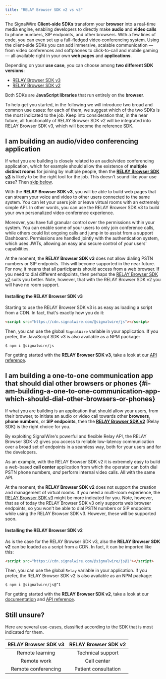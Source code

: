 ---
title: "RELAY Browser SDK v2 vs v3"
---

The SignalWire **Client-side SDKs** transform your **browser** into a real-time media engine, enabling developers to directly make **audio** and **video calls** to phone numbers, SIP endpoints, and other browsers. With a few lines of code, you can even set up a full-fledged video conferencing system. Using the client-side SDKs you can add immersive, scalable communication — from video conferences and softphones to click-to-call and mobile gaming — all available right in your own **web pages** and **applications**.

Depending on your **use case**, you can choose among **two different SDK versions**:

- [RELAY Browser SDK v3](/sdks/reference/browser-sdk)
- [RELAY Browser SDK v2](https://docs.signalwire.com/topics/relay-sdk-js/v1/)

Both SDKs are **JavaScript libraries** that run entirely on the **browser**.

To help get you started, in the following we will introduce two broad and common use cases: for each of them, we suggest which of the two SDKs is the most indicated to the job. Keep into consideration that, in the near future, all functionality of RELAY Browser SDK v2 will be integrated into RELAY Browser SDK v3, which will become the reference SDK.

## I am building an audio/video conferencing application

If what you are building is closely related to an audio/video conferencing application, which for example should allow the existence of **multiple distinct rooms** for joining by multiple people, then the [**RELAY Browser SDK v3**][javascript_sdk] is likely to be the right tool for the job. This doesn't sound like your use case? Then [skip below][sec_relay_sdk].

With the **RELAY Browser SDK v3**, you will be able to build web pages that can stream your voice and video to other users connected to the same system. You can let your users join or leave virtual rooms with an extremely simple API. In other words, you can use the RELAY Browser SDK v3 to build your own personalized video conference experience.

Moreover, you have full granular control over the permissions within your system. You can enable some of your users to only join conference calls, while others could list ongoing calls and jump in to assist from a support Dashboard. Permissions are handled jointly with the authentication system, which uses JWTs, allowing an easy and secure control of your users' capabilities.

At the moment, the **RELAY Browser SDK v3** does not allow dialing PSTN numbers or SIP endpoints. This will become supported in the near future. For now, it means that all participants should access from a web browser. If you need to dial different endpoints, then perhaps the [RELAY Browser SDK v2][sec_relay_sdk] suits you better. Note, however, that with the RELAY Browser SDK v2 you will have no room support.

#### Installing the RELAY Browser SDK v3

Starting to use the RELAY Browser SDK v3 is as easy as loading a script from a CDN. In fact, that's exactly how you do it:

```html
<script src="https://cdn.signalwire.com/@signalwire/js"></script>
```

Then, you can use the global `SignalWire` variable in your application. If you prefer, the JavaScript SDK v3 is also available as a NPM package:

```shell
$ npm i @signalwire/js
```

For getting started with the **RELAY Browser SDK v3**, take a look at our [API reference](/sdks/reference/browser-sdk).

## I am building a one-to-one communication app that should dial other browsers or phones {#i-am-building-a-one-to-one-communication-app-which-should-dial-other-browsers-or-phones}

If what you are building is an application that should allow your users, from their browser, to initiate an audio or video call towards other **browsers**, **phone numbers**, or **SIP endpoints**, then the [**RELAY Browser SDK v2**][relay_sdk] (Relay SDK) is the right choice for you.

By exploiting SignalWire's powerful and flexible Relay API, the RELAY Browser SDK v2 gives you access to reliable low-latency communication over a broad set of endpoints in a seamless way, both for your users and for the developers.

As an example, with the RELAY Browser SDK v2 it is extremely easy to build a web-based **call center** application from which the operator can both dial PSTN phone numbers, _and_ perform internal video calls. All with the same API.

At the moment, the **RELAY Browser SDK v2** does not support the creation and management of virtual rooms. If you need a multi-room experience, the [RELAY Browser SDK v3][sec_javascript_sdk] might be more indicated for you. Note, however, that as of today the RELAY Browser SDK v3 only supports web browser endpoints, so you won't be able to dial PSTN numbers or SIP endpoints while using the RELAY Browser SDK v3. However, these will be supported soon.

#### Installing the RELAY Browser SDK v2

As is the case for the RELAY Browser SDK v3, also the **RELAY Browser SDK v2** can be loaded as a script from a CDN. In fact, it can be imported like this:

```html
<script src="https://cdn.signalwire.com/@signalwire/js@1"></script>
```

Then, you can use the global `Relay` variable in your application. If you prefer, the RELAY Browser SDK v2 is also available as an NPM package:

```shell
$ npm i @signalwire/js@^1
```

For getting started with the **RELAY Browser SDK v2**, take a look at our [documentation](https://docs.signalwire.com/topics/relay-sdk-js/v1/) and [API reference](https://docs.signalwire.com/topics/relay-sdk-js/v1/#api-reference).

## Still unsure?

Here are several use-cases, classified according to the SDK that is most indicated for them.

| RELAY Browser SDK v3 | RELAY Browser SDK v2 |
| :------------------: | :------------------: |
|   Remote learning    |  Technical support   |
|     Remote work      |     Call center      |
| Remote conferencing  | Patient consultation |

[relay_sdk]: https://www.npmjs.com/package/@signalwire/js/v/1.2.7
[javascript_sdk]: https://www.npmjs.com/package/@signalwire/js
[sec_relay_sdk]: #i-am-building-a-one-to-one-communication-app-which-should-dial-other-browsers-or-phones
[sec_javascript_sdk]: #i-am-building-an-audiovideo-conferencing-application
